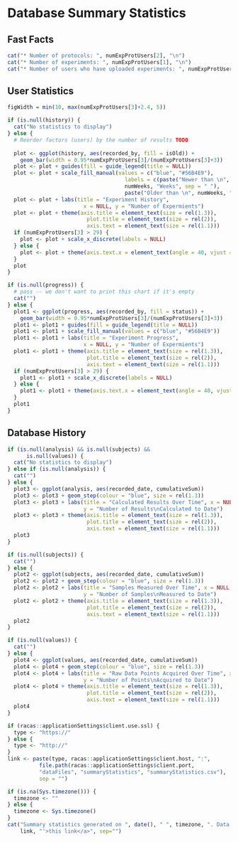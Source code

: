 Database Summary Statistics
========================================================

## Fast Facts
```r
cat("* Number of protocols: ", numExpProtUsers[2], "\n")
cat("* Number of experiments: ", numExpProtUsers[1], "\n")
cat("* Number of users who have uploaded experiments: ", numExpProtUsers[3], "\n")
```

## User Statistics

```r
figWidth = min(10, max(numExpProtUsers[3]+2.4, 5))
```

```r
if (is.null(history)) {
  cat("No statistics to display")
} else {
  # Reorder factors (users) by the number of results TODO
  
  plot <- ggplot(history, aes(recorded_by, fill = isOld)) + 
    geom_bar(width = 0.95*numExpProtUsers[3]/(numExpProtUsers[3]+3))
  plot <- plot + guides(fill = guide_legend(title = NULL))
  plot <- plot + scale_fill_manual(values = c("blue", "#56B4E9"), 
                                     labels = c(paste("Newer than \n", 
                                     numWeeks, "Weeks", sep = " "),
                                     paste("Older than \n", numWeeks, "Weeks", sep = " ")))
  plot <- plot + labs(title = "Experiment History", 
                        x = NULL, y = "Number of Expermients")
  plot <- plot + theme(axis.title = element_text(size = rel(1.3)), 
                         plot.title = element_text(size = rel(2)),
                         axis.text = element_text(size = rel(1.1)))
  if (numExpProtUsers[3] > 29) {
    plot <- plot + scale_x_discrete(labels = NULL)
  } else {
    plot <- plot + theme(axis.text.x = element_text(angle = 40, vjust = 1, hjust = 1))
  }
  plot
}
```


```r
if (is.null(progress)) {
  # pass -- we don't want to print this chart if it's empty
  cat("")
} else {
  plot1 <- ggplot(progress, aes(recorded_by, fill = status)) + 
    geom_bar(width = 0.95*numExpProtUsers[3]/(numExpProtUsers[3]+3))
  plot1 <- plot1 + guides(fill = guide_legend(title = NULL))
  plot1 <- plot1 + scale_fill_manual(values = c("blue", "#56B4E9"))
  plot1 <- plot1 + labs(title = "Experiment Progress", 
                        x = NULL, y = "Number of Expermients")
  plot1 <- plot1 + theme(axis.title = element_text(size = rel(1.3)), 
                         plot.title = element_text(size = rel(2)),
                         axis.text = element_text(size = rel(1.1)))
  if (numExpProtUsers[3] > 29) {
    plot1 <- plot1 + scale_x_discrete(labels = NULL)
  } else {
    plot1 <- plot1 + theme(axis.text.x = element_text(angle = 40, vjust = 1, hjust = 1))
  }
  plot1
}
```

## Database History

```r
if (is.null(analysis) && is.null(subjects) &&
      is.null(values)) {
  cat("No statistics to display")
} else if (is.null(analysis)) {
  cat("")
} else {
  plot3 <- ggplot(analysis, aes(recorded_date, cumulativeSum)) 
  plot3 <- plot3 + geom_step(colour = "blue", size = rel(1.3))
  plot3 <- plot3 + labs(title = "Calculated Results Over Time", x = NULL, 
                        y = "Number of Results\nCalculated to Date")
  plot3 <- plot3 + theme(axis.title = element_text(size = rel(1.3)), 
                         plot.title = element_text(size = rel(2)),
                         axis.text = element_text(size = rel(1.1)))
  plot3
}
```

```r
if (is.null(subjects)) {
  cat("")
} else {
  plot2 <- ggplot(subjects, aes(recorded_date, cumulativeSum)) 
  plot2 <- plot2 + geom_step(colour = "blue", size = rel(1.3))
  plot2 <- plot2 + labs(title = "Samples Measured Over Time", x = NULL, 
                        y = "Number of Samples\nMeasured to Date")
  plot2 <- plot2 + theme(axis.title = element_text(size = rel(1.3)), 
                         plot.title = element_text(size = rel(2)),
                         axis.text = element_text(size = rel(1.1)))
  plot2
}
```

```r
if (is.null(values)) {
  cat("")
} else {
  plot4 <- ggplot(values, aes(recorded_date, cumulativeSum)) 
  plot4 <- plot4 + geom_step(colour = "blue", size = rel(1.3))
  plot4 <- plot4 + labs(title = "Raw Data Points Acquired Over Time", x = NULL, 
                        y = "Number of Points\nAcquired to Date")
  plot4 <- plot4 + theme(axis.title = element_text(size = rel(1.3)), 
                         plot.title = element_text(size = rel(2)),
                         axis.text = element_text(size = rel(1.1)))
  plot4
}
```

```r
if (racas::applicationSettings$client.use.ssl) {
  type <- "https://"
} else {
  type <- "http://"
}
link <- paste(type, racas::applicationSettings$client.host, ":", 
          file.path(racas::applicationSettings$client.port,
          "dataFiles", "summaryStatistics", "summaryStatistics.csv"), 
          sep = "")
```

```r
if (is.na(Sys.timezone())) {
  timezone <- ""
} else {
  timezone <- Sys.timezone()
}
cat("Summary statistics generated on ", date(), " ", timezone, ". Data can be downloaded at <a href='",
    link, "'>this link</a>", sep="")
```